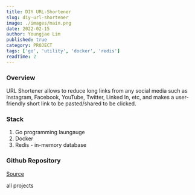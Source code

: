 ```yaml
---
title: DIY URL-Shortener
slug: diy-url-shortener
image: ./images/main.png
date: 2022-02-15
author: Youngjae Lim
published: true
category: PROJECT
tags: ['go', 'utility', 'docker', 'redis']
readTime: 2
---
```



### Overview

URL Shortener allows to reduce long links from any social media such as Instagram, Facebook, YouTube, Twitter, Linked In, etc, and makes a user-friendly short link to be pasted/shared to be clicked.

### Stack

1. Go programming laungauge
2. Docker
3. Redis - in-memory database

### Github Repository

[Source](https://github.com/youngjae-lim/url-shortener)

<Link to='/projects' className='btn center-btn'>
  all projects
</Link>
